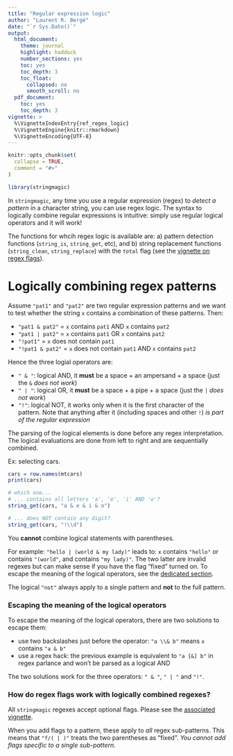 ---
title: "Regular expression logic"
author: "Laurent R. Bergé"
date: "`r Sys.Date()`"
output:
  html_document:
    theme: journal
    highlight: haddock
    number_sections: yes
    toc: yes
    toc_depth: 3
    toc_float:
      collapsed: no
      smooth_scroll: no
  pdf_document:
    toc: yes
    toc_depth: 3
vignette: >
  %\VignetteIndexEntry{ref_regex_logic}
  %\VignetteEngine{knitr::rmarkdown}
  %\VignetteEncoding{UTF-8}
---

```{r setup, include = FALSE}
knitr::opts_chunk$set(
  collapse = TRUE,
  comment = "#>"
)

library(stringmagic)
```

In `stringmagic`, any time you use a regular expression (regex) to *detect a pattern* in
a character string, you can use regex logic. The syntax to logically combine
regular expressions is intuitive: simply use regular logical operators and it will work!

The functions for whcih regex logic is available are: a) pattern detection functions 
(`string_is`, `string_get`, etc), and b) string replacement functions (`string_clean`, 
`string_replace`) with the `total` flag (see the [vignette on regex flags](https://lrberge.github.io/stringmagic/articles/ref_regex_flags.html)).


# Logically combining regex patterns {#detect_logic}

Assume `"pat1"` and `"pat2"` are two regular expression patterns and we want 
to test whether the string `x` contains a combination of these patterns. 
Then:

- `"pat1 & pat2"` = `x` contains `pat1` AND `x` contains `pat2`
- `"pat1 | pat2"` = `x` contains `pat1` OR `x` contains `pat2`
- `"!pat1"` = `x` does not contain `pat1`
- `"!pat1 & pat2"` = `x` does not contain `pat1` AND `x` contains `pat2`

Hence the three logial operators are:

- `" & "`: logical AND, it **must** be a space + an ampersand + a space 
(just the `&` *does not work*)
- `" | "`: logical OR, it **must** be a space + a pipe + a space 
(just the `|` *does not work*)
- `"!"`: logical NOT, it works only when it is the first character of the pattern.
Note that anything after it (including spaces and other `!`) *is part of the regular expression*

The parsing of the logical elements is done before any regex interpretation. 
The logical evaluations are done from left to right and are sequentially combined. 

Ex: selecting cars.
```{r}
cars = row.names(mtcars)
print(cars)

# which one...
# ... contains all letters 'a', 'e', 'i' AND 'o'?
string_get(cars, "a & e & i & o")

# ... does NOT contain any digit?
string_get(cars, "!\\d")
```

You **cannot** combine logical statements with parentheses. 

For example: `"hello | (world & my lady)"` leads to: `x` contains `"hello"` or contains `"(world"`, 
and contains `"my lady)"`. The two latter are invalid regexes but can make sense if you
have the flag "fixed" turned on. To escape the meaning of the logical operators, 
see the [dedicated section](#logical_escape).

The logical `"not"` always apply to a single pattern and **not** to the full pattern.

### Escaping the meaning of the logical operators {#logical_escape}

To escape the meaning of the logical operators, there are two solutions to 
escape them:

- use two backslashes just before the operator: `"a \\& b"` means `x`
contains `"a & b"`
- use a regex hack: the previous example is equivalent to `"a [&] b"` in regex parlance
and won't be parsed as a logical AND

The two solutions work for the three operators: `" & "`, `" | "` and `"!"`.

### How do regex flags work with logically combined regexes? {#logical_flags}

All `stringmagic` regexes accept optional flags. Please see the [associated vignette](https://lrberge.github.io/stringmagic/articles/ref_regex_flags.html).

When you add flags to a pattern, these apply to *all* regex sub-patterns. 
This means that `"f/( | )"` treats the two parentheses as "fixed". 
*You cannot add flags specific to a single sub-pattern.*

